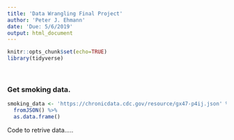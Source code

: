 ```yaml
---
title: 'Data Wrangling Final Project'
author: 'Peter J. Ehmann'
date: 'Due: 5/6/2019'
output: html_document
---
```


```r
knitr::opts_chunk$set(echo=TRUE)
library(tidyverse)
```

<br>

### Get smoking data.

```r
smoking_data <- 'https://chronicdata.cdc.gov/resource/gx47-p4ij.json' %>% 
  fromJSON() %>% 
  as.data.frame()
```

Code to retrive data.....

<br>
